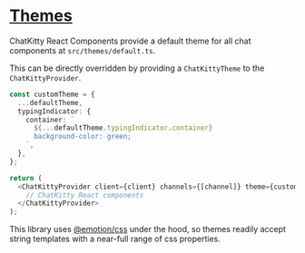 
<Meta title="Styling/Themes" />

# <u>Themes</u>

ChatKitty React Components provide a default theme for all chat components at `src/themes/default.ts`.

This can be directly overridden by providing a `ChatKittyTheme` to the `ChatKittyProvider`.

```typescript
const customTheme = {
  ...defaultTheme,
  typingIndicator: {
    container: `
      ${...defaultTheme.typingIndicator.container}
      background-color: green;
    `,
  },
};

return (
  <ChatKittyProvider client={client} channels={[channel]} theme={customTheme}>
    // ChatKitty React components
  </ChatKittyProvider>
);
```

This library uses [@emotion/css](https://emotion.sh/docs/introduction) under the hood, so themes readily accept string templates with a near-full range of css properties.
